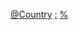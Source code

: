 {{Categories by country|nocat}}

[[Category:音乐奖项|@Country]]
[[Category:各国音乐|:]]
[[Category:各国艺术奖项|%]]